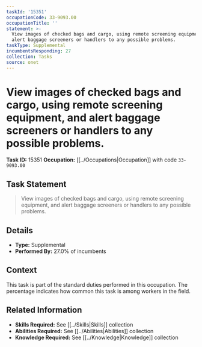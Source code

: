 ```yaml
---
taskId: '15351'
occupationCode: 33-9093.00
occupationTitle: ''
statement: >-
  View images of checked bags and cargo, using remote screening equipment, and
  alert baggage screeners or handlers to any possible problems.
taskType: Supplemental
incumbentsResponding: 27
collection: Tasks
source: onet
---
```

# View images of checked bags and cargo, using remote screening equipment, and alert baggage screeners or handlers to any possible problems.

**Task ID:** 15351
**Occupation:** [[../Occupations|Occupation]] with code `33-9093.00`

## Task Statement

> View images of checked bags and cargo, using remote screening equipment, and alert baggage screeners or handlers to any possible problems.

## Details

- **Type:** Supplemental
- **Performed By:** 27.0% of incumbents

## Context

This task is part of the standard duties performed in this occupation. The percentage indicates how common this task is among workers in the field.

## Related Information

- **Skills Required:** See [[../Skills|Skills]] collection
- **Abilities Required:** See [[../Abilities|Abilities]] collection
- **Knowledge Required:** See [[../Knowledge|Knowledge]] collection

